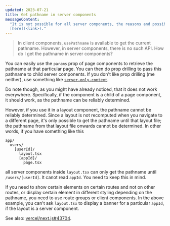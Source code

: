 ```yaml
---
updated: 2023-07-21
title: Get pathname in server components
messageContent:
  "It is not possible for all server components, the reasons and possible workarounds are explained
  [here](<link>)."
---
```


> In client components, `usePathname` is available to get the current pathname. However, in server
> components, there is no such API. How do I get the pathname in server components?

You can easily use the `params` prop of page components to retrieve the pathname at that particular
page. You can then do prop drilling to pass this pathname to child server components. If you don't
like prop drilling (me neither), use something like
[`server-only-context`](https://github.com/manvalls/server-only-context).

Do note though, as you might have already noticed, that it does not work everywhere. Specifically,
if the component is a child of a page component, it should work, as the pathname can be reliably
determined.

However, if you use it in a layout component, the pathname cannot be reliably determined. Since a
layout is not recomputed when you navigate to a different page, it's only possible to get the
pathname until that layout file; the pathname from that layout file onwards cannot be determined. In
other words, if you have something like this

```
app/
  users/
    [userId]/
      layout.tsx
      [appId]/
        page.tsx
```

all server components inside `layout.tsx` can only get the pathname until `/users/[userId]`. It
canot read `appId`. You need to keep this in mind.

If you need to show certain elements on certain routes and not on other routes, or display certain
element in different styling depending on the pathname, you need to use route groups or client
components. In the above example, you can't ask `layout.tsx` to display a banner for a particular
`appId`, if the layout is a server component.

See also: [vercel/next.js#43704](https://github.com/vercel/next.js/issues/43704).
